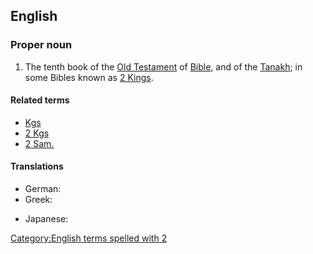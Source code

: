 ==English==
{{book of the Bible|Books of Samuel}}

===Proper noun===
{{en-proper noun}}

# {{context|biblical|lang=en}}  The tenth book of the [[Old Testament]] of [[Bible]], and of the [[Tanakh]]; in some Bibles known as [[2 Kings]].

====Related terms====
* [[Kgs]]
* [[2 Kgs]]
* [[2 Sam.]]

====Translations====
{{trans-top|book of the Bible}}
* German: {{t-|de|2 Samuel}}
* Greek: {{t-|el|Β' Σαμουήλ}}
{{trans-mid}}
* Japanese: {{t-|ja|サムエル記下|tr=samueru kige|sc=Jpan}}
{{trans-bottom}}

[[Category:English terms spelled with 2]]